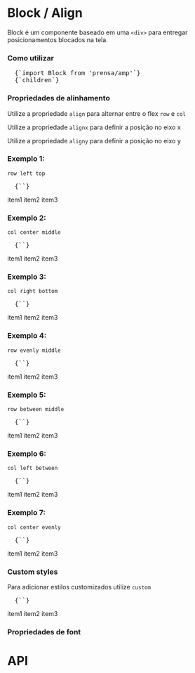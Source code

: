 

<Meta title="Block / Align" />

# Block / Align

<Space size={3} />

Block é um componente baseado em uma `<div>` para entregar posicionamentos blocados na tela.

<Space size={6} />

### Como utilizar

<Space size={3} />

<pre>
  <CodeBlock>{`import Block from 'prensa/amp'`}</CodeBlock>
  <CodeBlock>{`<Block>children</Block>`}</CodeBlock>
</pre>

<Space size={6} />

### Propriedades de alinhamento

<Space size={3} />

Utilize a propriedade `align` para alternar entre o flex `row` e `col`

Utilize a propriedade `alignx` para definir a posição no eixo x

Utilize a propriedade `aligny` para definir a posição no eixo y

<Space size={6} />

### Exemplo 1: 

`row left top`

<pre>
  <CodeBlock>{`<Block align='row' alignx='left' aligny='top'></Block>`}</CodeBlock>
</pre>

<Space size={3} />

<ThemeProvider theme={theme}>
  <Block align='row' alignx='left' aligny='top' customDef='demo'>
    <span>item1</span>
    <span>item2</span>
    <span>item3</span>
  </Block>
</ThemeProvider>

<Space size={6} />

### Exemplo 2: 

`col center middle`

<pre>
  <CodeBlock>{`<Block align='col' alignx='center' aligny='middle'></Block>`}</CodeBlock>
</pre>

<Space size={3} />

<ThemeProvider theme={theme}>
  <Block align='col' alignx='center' aligny='middle' customDef='demo'>
    <span>item1</span>
    <span>item2</span>
    <span>item3</span>
  </Block>
</ThemeProvider>

<Space size={6} />

### Exemplo 3: 

`col right bottom`

<pre>
  <CodeBlock>{`<Block align='col' alignx='right' aligny='bottom'></Block>`}</CodeBlock>
</pre>

<Space size={3} />

<ThemeProvider theme={theme}>
  <Block align='col' alignx='right' aligny='bottom' customDef='demo'>
    <span>item1</span>
    <span>item2</span>
    <span>item3</span>
  </Block>
</ThemeProvider>

<Space size={6} />

### Exemplo 4: 

`row evenly middle`

<pre>
  <CodeBlock>{`<Block align='row' alignx='evenly' aligny='middle'></Block>`}</CodeBlock>
</pre>

<Space size={3} />

<ThemeProvider theme={theme}>
  <Block align='row' alignx='evenly' aligny='middle' customDef='demo'>
    <span>item1</span>
    <span>item2</span>
    <span>item3</span>
  </Block>
</ThemeProvider>

<Space size={6} />

### Exemplo 5: 

`row between middle`

<pre>
  <CodeBlock>{`<Block align='row' alignx='between' aligny='middle'></Block>`}</CodeBlock>
</pre>

<Space size={3} />

<ThemeProvider theme={theme}>
  <Block align='row' alignx='between' aligny='middle' customDef='demo'>
    <span>item1</span>
    <span>item2</span>
    <span>item3</span>
  </Block>
</ThemeProvider>

<Space size={6} />

### Exemplo 6: 

`col left between`

<pre>
  <CodeBlock>{`<Block align='col' alignx='left' aligny='between'></Block>`}</CodeBlock>
</pre>

<Space size={3} />

<ThemeProvider theme={theme}>
  <Block align='col' alignx='left' aligny='between' customDef='demo'>
    <span>item1</span>
    <span>item2</span>
    <span>item3</span>
  </Block>
</ThemeProvider>

<Space size={6} />

### Exemplo 7: 

`col center evenly`

<pre>
  <CodeBlock>{`<Block align='col' alignx='center' aligny='evenly'></Block>`}</CodeBlock>
</pre>

<Space size={3} />

<ThemeProvider theme={theme}>
  <Block align='col' alignx='center' aligny='evenly' customDef='demo'>
    <span>item1</span>
    <span>item2</span>
    <span>item3</span>
  </Block>
</ThemeProvider>

<Space size={6} />

### Custom styles

Para adicionar estilos customizados utilize `custom`

<pre>
  <CodeBlock>{`<Block custom='
    background-color: rgba(1, 22, 39, 0.8); 
    color: rgba(255, 255, 255, 1);
    span {
      border: 1px solid rgba(55, 255, 255, 1);
    }
  '></Block>`}</CodeBlock>
</pre>

<Space size={3} />

<ThemeProvider theme={theme}>
  <Block 
    custom={`
      background-color: rgba(1, 22, 39, 0.8); 
      color: rgba(255, 255, 255, 1);
      span {
        border: 1px solid rgba(55, 255, 255, 1);
      }
    `}
    customDef='demo'>
    <span>item1</span>
    <span>item2</span>
    <span>item3</span>
  </Block>
</ThemeProvider>

<Space size={6} />

### Propriedades de font

# API

<ArgsTable of={Block} />
